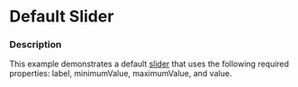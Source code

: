 
# Default Slider

### Description

This example demonstrates a default [slider](/components/cerner-terra-framework-docs/slider/about) that uses the following required properties: label, minimumValue, maximumValue, and value.

<DefaultSlider />
